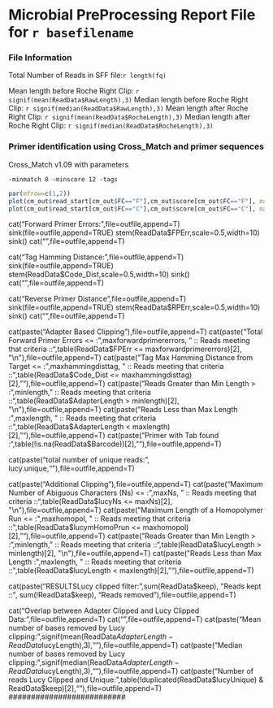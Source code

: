 Microbial PreProcessing Report File for `r basefilename`
========================================================

### File Information

Total Number of Reads in SFF file:`r length(fq)`

Mean length before Roche Right Clip: `r signif(mean(ReadData$RawLength),3)`
Median length before Roche Right Clip: `r signif(median(ReadData$RawLength),3)`
Mean length after Roche Right Clip: `r signif(mean(ReadData$RocheLength),3)`
Median length after Roche Right Clip: `r signif(median(ReadData$RocheLength),3)`


### Primer identification using Cross_Match and primer sequences
Cross_Match v1.09 with parameters
```
-minmatch 8 -minscore 12 -tags
```

```r
par(mfrow=c(1,2))
plot(cm_out$read_start[cm_out$FC=="F"],cm_out$score[cm_out$FC=="F"], main="Foward Match",xlab="basepair position",ylab="score")
plot(cm_out$read_start[cm_out$FC=="C"],cm_out$score[cm_out$FC=="C"], main="Reverse Match", ylab="basepair position",ylab="score")
```

cat("Forward Primer Errors:\n",file=outfile,append=T)
sink(file=outfile,append=TRUE)
stem(ReadData$FPErr,scale=0.5,width=10)
sink()
cat("\n",file=outfile,append=T)

cat("Tag Hamming Distance:\n",file=outfile,append=T)
sink(file=outfile,append=TRUE)
stem(ReadData$Code_Dist,scale=0.5,width=10)
sink()
cat("\n",file=outfile,append=T)


cat("Reverse Primer Distance\n",file=outfile,append=T)
sink(file=outfile,append=TRUE)
stem(ReadData$RPErr,scale=0.5,width=10)
sink()
cat("\n",file=outfile,append=T)

cat(paste("Adapter Based Clipping\n"),file=outfile,append=T)
cat(paste("Total Forward Primer Errors <= :",maxforwardprimererrors, " :: Reads meeting that criteria ::",table(ReadData$FPErr <= maxforwardprimererrors)[2], "\n"),file=outfile,append=T)
cat(paste("Tag Max Hamming Distance from Target <= :",maxhammingdisttag, " :: Reads meeting that criteria ::",table(ReadData$Code_Dist <= maxhammingdisttag)[2], "\n"),file=outfile,append=T)
cat(paste("Reads Greater than Min Length > :",minlength, " :: Reads meeting that criteria ::",table(ReadData$AdapterLength > minlength)[2], "\n"),file=outfile,append=T)
cat(paste("Reads Less than Max Length :",maxlength, " :: Reads meeting that criteria ::",table(ReadData$AdapterLength < maxlength)[2], "\n"),file=outfile,append=T)
cat(paste("Primer with Tab found :",table(!is.na(ReadData$Barcode))[2], "\n"),file=outfile,append=T)


cat(paste("total number of unique reads:", lucy.unique,"\n"),file=outfile,append=T)

cat(paste("\nLucy Additional Clipping\n"),file=outfile,append=T)
cat(paste("Maximum Number of Abiguous Characters (Ns) <= :",maxNs, " :: Reads meeting that criteria ::",table(ReadData$lucyNs <= maxNs)[2], "\n"),file=outfile,append=T)
cat(paste("Maximum Length of a Homopolymer Run <= :",maxhomopol, " :: Reads meeting that criteria ::",table(ReadData$lucymHomoPrun <= maxhomopol)[2], "\n"),file=outfile,append=T)
cat(paste("Reads Greater than Min Length > :",minlength, " :: Reads meeting that criteria ::",table(ReadData$lucyLength > minlength)[2], "\n"),file=outfile,append=T)
cat(paste("Reads Less than Max Length :",maxlength, " :: Reads meeting that criteria ::",table(ReadData$lucyLength < maxlength)[2], "\n"),file=outfile,append=T)

cat(paste("RESULTS\nAdditional Lucy clipped filter: ",sum(ReadData$keep), "Reads kept ::", sum(!ReadData$keep), "Reads removed\n"),file=outfile,append=T)

###########################
cat("Overlap between Adapter Clipped and Lucy Clipped Data:\n",file=outfile,append=T)
cat("\n",file=outfile,append=T)
cat(paste("Mean number of bases removed by Lucy clipping:",signif(mean(ReadData$AdapterLength-ReadData$lucyLength),3),"\n"),file=outfile,append=T)
cat(paste("Median number of bases removed by Lucy clipping:",signif(median(ReadData$AdapterLength-ReadData$lucyLength),3),"\n"),file=outfile,append=T)
cat(paste("Number of reads Lucy    Clipped and Unique:",table(!duplicated(ReadData$lucyUnique) & ReadData$keep)[2],"\n"),file=outfile,append=T)
##########################
